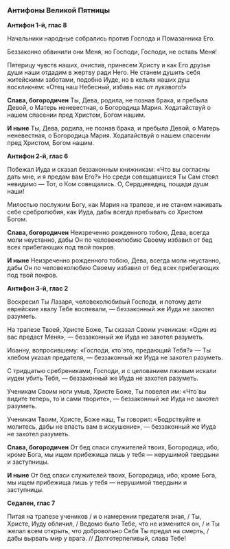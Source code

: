 ### Антифоны Великой Пятницы

**Антифон 1-й, глас 8**

Начальники народные собрались против Господа и Помазанника Его. 

Беззаконно обвинили они Меня, но Господи, Господи, не оставь Меня!

Пятерицу чувств наших, очистив, принесем Христу и как Его друзья души наши отдадим в жертву ради Него. Не станем душить себя житейскими заботами, подобно Иуде, но в кельях наших душ воскликнем: «Отец наш Небесный, избавь нас от лукавого!»

**Слава, богородичен** Ты, Дева, родила, не познав брака, и пребыла Девой, о Матерь неневестная, о Богородица Мария. Ходатайствуй о нашем спасении пред Христом, Богом нашим.

**И ныне** Ты, Дева, родила, не познав брака, и пребыла Девой, о Матерь неневестная, о Богородица Мария. Ходатайствуй о нашем спасении пред Христом, Богом нашим.

**Антифон 2-й, глас 6**

Побежал Иуда и сказал беззаконным книжникам: «Что вы согласны дать мне, и я предам вам Его?» Но среди совещавшихся Ты Сам стоял невидимо — Тот, о Ком совещались. О, Сердцеведец, пощади души наши!

Милостью послужим Богу, как Мария на трапезе, и не станем наживать себе сребролюбия, как Иуда, дабы всегда пребывать со Христом Богом.

**Слава, богородичен** Неизреченно рожденного тобою, Дева, всегда моли неустанно, дабы Он по человеколюбию Своему избавил от бед всех прибегающих под твой покров.

**И ныне** Неизреченно рожденного тобою, Дева, всегда моли неустанно, дабы Он по человеколюбию Своему избавил от бед всех прибегающих под твой покров.

**Антифон 3-й, глас 2**

Воскресил Ты Лазаря, человеколюбивый Господи, и потому дети еврейские хвалу Тебе воспевали, — беззаконный же Иуда не захотел разуметь.

На трапезе Твоей, Христе Боже, Ты сказал Своим ученикам: «Один из вас предаст Меня», — беззаконный же Иуда не захотел разуметь.

Иоанну, вопросившему: «Господи, кто́ это, предающий Тебя?» — Ты хлебом указал предателя, — беззаконный же Иуда не захотел разуметь.

С тридцатью сребрениками, Господи, и с целованием лживым искали иудеи убить Тебя, — беззаконный же Иуда не захотел разуметь.

Ученикам Своим ноги умыв, Христе Боже, Ты повелел им: «Что́ вы видите теперь, то́ и сами творите», — беззаконный же Иуда не захотел разуметь.

Ученикам Твоим, Христе, Боже наш, Ты говорил: «Бодрствуйте и молитесь, дабы не впасть вам в искушение», — беззаконный же Иуда не захотел разуметь.

**Слава, богородичен** От бед спаси служителей твоих, Богородица, ибо, кроме Бога, мы ищем прибежища лишь у тебя — нерушимой твердыни и заступницы.

**И ныне** От бед спаси служителей твоих, Богородица, ибо, кроме Бога, мы ищем прибежища лишь у тебя — нерушимой твердыни и заступницы.

**Седален, глас 7**

Питая на трапезе учеников / и о намерении предателя зная, / Ты, Христе, Иуду обличил, / Ведомо было Тебе, что не изменится он, / и Ты желал всем открыть, что добровольно Себя Ты предал на смерть, / дабы вырвать мир у врага. // Долготерпеливый, слава Тебе!

